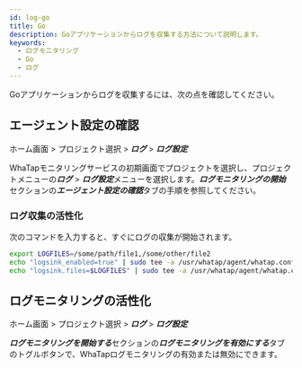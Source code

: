 ```yaml
---
id: log-go
title: Go
description: Goアプリケーションからログを収集する方法について説明します。
keywords:
  - ログモニタリング
  - Go
  - ログ
---
```


Goアプリケーションからログを収集するには、次の点を確認してください。

## エージェント設定の確認

ホーム画面 > プロジェクト選択 > ***ログ*** > ***ログ設定***

WhaTapモニタリングサービスの初期画面でプロジェクトを選択し、プロジェクトメニューの***ログ*** > ***ログ設定***メニューを選択します。***ログモニタリングの開始***セクションの***エージェント設定の確認***タブの手順を参照してください。

### ログ収集の活性化

次のコマンドを入力すると、すぐにログの収集が開始されます。

```bash
export LOGFILES=/some/path/file1,/some/other/file2
echo "logsink_enabled=true" | sudo tee -a /usr/whatap/agent/whatap.conf
echo "logsink.files=$LOGFILES" | sudo tee -a /usr/whatap/agent/whatap.conf
```

## ログモニタリングの活性化

ホーム画面 > プロジェクト選択 > ***ログ*** > ***ログ設定*** 

***ログモニタリングを開始する***セクションの***ログモニタリングを有効にする***タブのトグルボタンで、WhaTapログモニタリングの有効または無効にできます。


<Logjavastart />


<Logactivenote />
